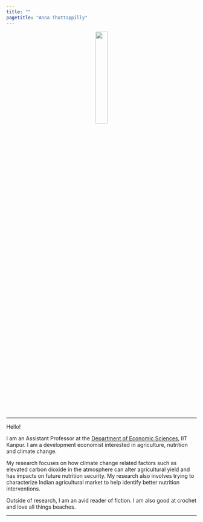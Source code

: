 ```yaml
---
title: ""
pagetitle: "Anna Thottappilly"
---
```

<center>
<img src="images/anna_headshot-2.jpg" style="width:25%;" >
</center>
<p>&nbsp;</p> 
--------------------------------------------------------------------------

Hello! 

I am an Assistant Professor at the [Department of Economic Sciences](https://www.iitk.ac.in/new/economics){target="_blank"}, IIT Kanpur. I am a development economist interested in agriculture, nutrition and climate change. 

My research focuses on how climate change related factors such as elevated carbon dioxide in the atmosphere can alter agricultural yield and has impacts on future nutrition security. My research also involves trying to characterize Indian agricultural market to help identify better nutrition interventions.


Outside of research, I am an avid reader of fiction. I am also good at crochet and love all things beaches.

--------------------------------------------------------------------------
